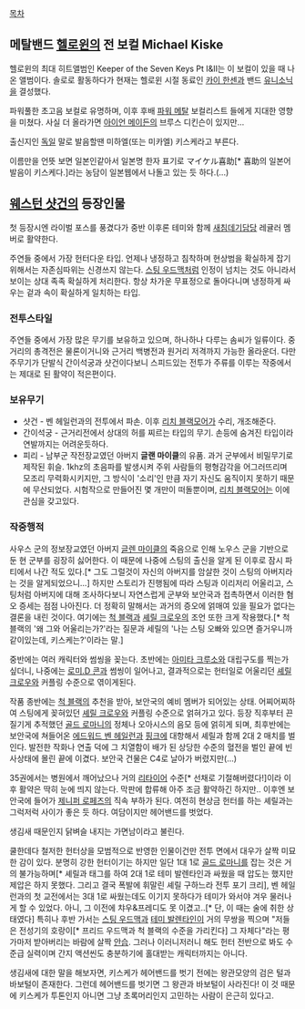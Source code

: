 [[목차]]
== 메탈밴드 [[헬로윈]]의 전 보컬 Michael Kiske ==
헬로윈의 최대 히트앨범인 Keeper of the Seven Keys Pt I&II는 이 보컬이 있을 때 나온 앨범이다. 솔로로 활동하다가 현재는 헬로윈 시절 동료인 [[감마레이|카이 한센]]과 밴드 [[유니소닉]]을 결성했다.

파워풀한 초고음 보컬로 유명하며, 이후 후배 [[파워 메탈]] 보컬리스트 들에게 지대한 영향을 미쳤다. 사실 더 올라가면 [[아이언 메이든]]의 브루스 디킨슨이 있지만...

출신지인 [[독일]] 말로 발음할땐 미하엘(또는 미카엘) 키스케라고 부른다.

이름만을 언뜻 보면 일본인같아서 일본명 한자 표기로 マイケル喜助[* 喜助의 일본어 발음이 키스케다.]라는 농담이 일본웹에서 나돌고 있는 듯 하다.(...)




== [[웨스턴 샷건]]의 등장인물 ==
첫 등장시엔 라이벌 포스를 풍겼다가 중반 이후론 테미와 함께 [[새침데기]]담당 레귤러 멤버로 활약한다.

주연들 중에서 가장 헌터다운 타입. 언제나 냉정하고 침착하며 현상범을 확실하게 잡기위해서는 자존심따위는 신경쓰지 않는다. [[스팅 우드맥]]처럼 인정이 넘치는 것도 아니라서 보이는 상대 족족 확실하게 처리한다. 항상 차가운 무표정으로 돌아다니며 냉정하게 싸우는 겉과 속이 확실하게 일치하는 타입.


=== 전투스타일 ===
주연들 중에서 가장 많은 무기를 보유하고 있으며, 하나하나 다루는 솜씨가 일류이다. 중거리의 총격전은 물론이거니와 근거리 백병전과 원거리 저격까지 가능한 올라운더. 다만 주무기가 단발식 간이석궁과 샷건이다보니 스피드있는 전투가 주류를 이루는 작중에서는 제대로 된 활약이 적은편이다.


=== 보유무기 ===
* 샷건 - 벤 헤일런과의 전투에서 파손. 이후 [[리치 블랙모어]]가 수리, 개조해준다.
* 간이석궁 - 근거리전에서 상대의 허를 찌르는 타입의 무기. 손등에 숨겨진 타입이라 연발까지는 어려운듯하다.
* 피리 - 남부군 작전장교였던 아버지 '''글랜 마이클'''의 유품. 과거 군부에서 비밀무기로 제작된 휘슬. 1khz의 초음파를 발생시켜 주위 사람들의 평형감각을 어그러뜨리며 모조리 무력화시키지만, 그 방식이 '소리'인 만큼 자기 자신도 움직이지 못하기 때문에 무산되었다. 시험작으로 만들어진 몇 개만이 떠돌뿐이며, [[리치 블랙모어]]는 이에 관심을 갖고있다.


=== 작중행적 ===
사우스 군의 정보장교였던 아버지 [[글렌 마이클]]의 죽음으로 인해 노우스 군을 기반으로 둔 현 군부를 굉장히 싫어한다. 이 때문에 나중에 스팅의 출신을 알게 된 이후로 잠시 파티에서 나간 적도 있다.[* 그도 그럴것이 자신의 아버지를 암살한 것이 스팅의 아버지라는 것을 알게되었으니...] 하지만 스토리가 진행됨에 따라 스팅과 이리저리 어울리고, 스팅처럼 아버지에 대해 조사하다보니 자연스럽게 군부와 보안국과 접촉하면서 이러한 혐오 증세는 점점 나아진다. 더 정확히 말해서는 과거의 증오에 얽매여 있을 필요가 없다는 결론을 내린 것이다. 여기에는 [[척 블랙]]과 [[셰릴 크로우]]의 조언 또한 크게 작용했다.[* 척 블랙의 '왜 그와 어울리는가?'라는 질문과 세릴의 '나는 스팅 오빠와 있으면 즐거우니까 같이있는데, 키스케는?'이라는 말.]

중반에는 여러 캐릭터와 썸씽을 꽂는다. 초반에는 [[아미타 크루소]]와 대립구도를 찍는가 싶더니, 나중에는 [[로미.D 콘]]과 썸씽이 일어나고, 결과적으로는 헌터일로 어울리던 [[셰릴 크로우]]와 커플링 수준으로 엮이게된다.

작품 종반에는 [[척 블랙]]의 추천을 받아, 보안국의 예비 멤버가 되어있는 상태. 어찌어찌하여 스팅에게 꽂혀있던 [[셰릴 크로우]]와 커플링 수준으로 얽혀가고 있다. 등장 직후부터 끈질기게 추적했던 [[골드 로마니]]의 정체나 오아시스의 음모 등에 얽히게 되며, 최후반에는 보안국에 쳐들어온 [[에드워드 벤 헤일런]]과 [[핑크]]에 대항해서 셰릴과 함께 2대 2 매치를 벌인다. 발전한 작화나 연출 덕에 그 치열함이 배가 된 상당한 수준의 혈전을 벌인 끝에 빈사상태에 몰린 끝에 이겼다. 보안국 건물은 C4로 날아가 버렸지만(...)

35권에서는 병원에서 깨어났으나 거의 [[리타이어]] 수준[* 선채로 기절해버렸다!]이라 이 후 활약은 딱히 눈에 띄지 않는다. 막판에 합류해 아주 조금 활약하긴 하지만.. 이후엔 보안국에 들어가 [[제니퍼 로페즈]]의 직속 부하가 된다. 여전히 현상금 헌터를 하는 셰릴과는 그럭저럭 사이가 좋은 듯 하다. 여담이지만 헤어밴드를 벗었다.

생김새 때문인지 닭벼슬 내지는 가면남이라고 불린다.

쿨한데다 철저한 헌터상을 모범적으로 반영한 인물이건만 전투 면에서 대우가 살짝 미묘한 감이 있다. 분명히 강한 헌터이기는 하지만 일단 1대 1로 [[골드 로마니]]를 잡는 것은 거의 불가능하며[* 셰릴과 태그를 하여 2대 1로 테미 발렌타인과 싸웠을 때 압도는 했지만 제압은 하지 못했다. 그리고 결국 폭발에 휘말린 셰릴 구하느라 전투 포기 크리], 벤 헤일런과의 첫 교전에서는 3대 1로 싸웠는데도 이기지 못하다가 테미가 와서야 겨우 물러나게 할 수 있었다. 아니, 그 이전에 챠우&프레디도 못 이겼고..[* 단, 이 때는 술에 취한 상태였다] 특히나 후반 가서는 [[스팅 우드맥]]과 [[테미 발렌타인]]이 거의 무쌍을 찍으며 "저들은 전성기의 호랑이[* 프리드 우드맥과 척 블랙의 수준을 가리킨다] 그 자체다"라는 평가마저 받아버리는 바람에 살짝 [[안습]]. 그러나 이러니저러니 해도 헌터 전반으로 봐도 수준급 실력이며 간지 액션씬도 충분하기에 홀대받는 캐릭터까지는 아니다.

생김새에 대한 말을 해보자면, 키스케가 헤어밴드를 벗기 전에는 왕관모양의 검은 털과 바보털이 존재한다. 그런데 헤어밴드를 벗기면 그 왕관과 바보털이 사라진다! 이 것 때문에 키스케가 투톤인지 아니면 그냥 초록머리인지 고민하는 사람이 은근히 있다고.
